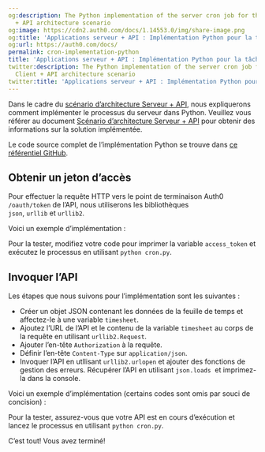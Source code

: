```yaml
---
og:description: The Python implementation of the server cron job for the Server Client
  + API architecture scenario
og:image: https://cdn2.auth0.com/docs/1.14553.0/img/share-image.png
og:title: 'Applications serveur + API : Implémentation Python pour la tâche Cron'
og:url: https://auth0.com/docs/
permalink: cron-implementation-python
title: 'Applications serveur + API : Implémentation Python pour la tâche Cron'
twitter:description: The Python implementation of the server cron job for the Server
  Client + API architecture scenario
twitter:title: 'Applications serveur + API : Implémentation Python pour la tâche Cron'
---
```


Dans le cadre du [scénario d’architecture Serveur + API](https://auth0.com/docs/architecture-scenarios/application/server-api), nous expliquerons comment implémenter le processus du serveur dans Python. Veuillez vous référer au document [Scénario d’architecture Serveur + API](https://auth0.com/docs/architecture-scenarios/application/server-api) pour obtenir des informations sur la solution implémentée.

Le code source complet de l’implémentation Python se trouve dans [ce référentiel GitHub](https://github.com/auth0-samples/auth0-pnp-exampleco-timesheets/tree/master/timesheets-cron/python).

## Obtenir un jeton d’accès

Pour effectuer la requête HTTP vers le point de terminaison Auth0 `/oauth/token` de l’API, nous utiliserons les bibliothèques `json`, `urllib` et `urllib2`.

Voici un exemple d’implémentation :



Pour la tester, modifiez votre code pour imprimer la variable `access_token` et exécutez le processus en utilisant `python cron.py`.

## Invoquer l’API

Les étapes que nous suivons pour l’implémentation sont les suivantes :

* Créer un objet JSON contenant les données de la feuille de temps et affectez-le à une variable `timesheet`.
* Ajoutez l’URL de l’API et le contenu de la variable `timesheet` au corps de la requête en utilisant `urllib2.Request`.
* Ajouter l’en-tête `Authorization` à la requête.
* Définir l’en-tête `Content-Type` sur `application/json`.
* Invoquer l’API en utllisant `urllib2.urlopen` et ajouter des fonctions de gestion des erreurs. Récupérer l’API en utilisant `json.loads`  et imprimez-la dans la console.

Voici un exemple d’implémentation (certains codes sont omis par souci de concision) :



Pour la tester, assurez-vous que votre API est en cours d’exécution et lancez le processus en utilisant `python cron.py`.

C’est tout! Vous avez terminé!